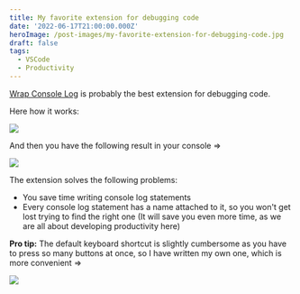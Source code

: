```yaml
---
title: My favorite extension for debugging code
date: '2022-06-17T21:00:00.000Z'
heroImage: /post-images/my-favorite-extension-for-debugging-code.jpg
draft: false
tags:
  - VSCode
  - Productivity
---
```


[Wrap Console Log](https://marketplace.visualstudio.com/items?itemName=midnightsyntax.vscode-wrap-console-log) is probably the best extension for debugging code.

Here how it works:

![](/post-images/2022-06-console-log-wrap-in-action.gif)

And then you have the following result in your console =>

![](/post-images/image-1.jpg)

The extension solves the following problems:

- You save time writing console log statements
- Every console log statement has a name attached to it, so you won't get lost trying to find the right one (It will save you even more time, as we are all about developing productivity here)

**Pro tip:** The default keyboard shortcut is slightly cumbersome as you have to press so many buttons at once, so I have written my own one, which is more convenient =>

![](/post-images/image-2.jpg)
